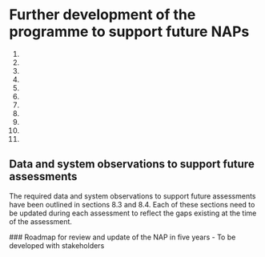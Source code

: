 # Further development of the programme to support future NAPs

1. 
2.
3.
4.
5.
6.
7.
8.
9.
10.
11.

## Data and system observations to support future assessments 
The required data and system observations to support future assessments have been outlined in sections 8.3 and 8.4. Each of these sections need to be updated during 
each assessment to reflect the gaps existing at the time of the assessment. 

 ### Roadmap for review and update of the NAP in five years 
- To be developed with stakeholders


